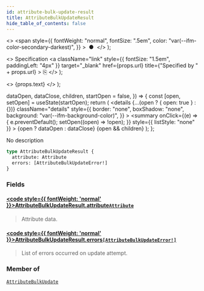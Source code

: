 ```yaml
---
id: attribute-bulk-update-result
title: AttributeBulkUpdateResult
hide_table_of_contents: false
---
```


  <>
    <span
      style={{
        fontWeight: "normal",
        fontSize: ".5em",
        color: "var(--ifm-color-secondary-darkest)",
      }}
    >
      &nbsp;●&nbsp;
    </span>
  </>
);

  <>
    Specification
    <a
      className="link"
      style={{ fontSize: "1.5em", paddingLeft: "4px" }}
      target="\_blank"
      href={props.url}
      title={"Specified by " + props.url}
    >
      ⎘
    </a>
  </>
);

  <>
    <span className={props.class}>{props.text}</span>
  </>
);


  dataOpen,
  dataClose,
  children,
  startOpen = false,
}) => {
  const [open, setOpen] = useState(startOpen);
  return (
    <details
      {...(open ? { open: true } : {})}
      className="details"
      style={{
        border: "none",
        boxShadow: "none",
        background: "var(--ifm-background-color)",
      }}
    >
      <summary
        onClick={(e) => {
          e.preventDefault();
          setOpen((open) => !open);
        }}
        style={{ listStyle: "none" }}
      >
        {open ? dataOpen : dataClose}
      </summary>
      {open && children}
    </details>
  );
};

No description

```graphql
type AttributeBulkUpdateResult {
  attribute: Attribute
  errors: [AttributeBulkUpdateError!]
}
```

### Fields

#### [<code style={{ fontWeight: 'normal' }}>AttributeBulkUpdateResult.<b>attribute</b></code>](#)<Bullet />[`Attribute`](../../../api-reference/attributes/objects/attribute) <Badge class="badge badge--secondary" text="object"/>

> Attribute data.

#### [<code style={{ fontWeight: 'normal' }}>AttributeBulkUpdateResult.<b>errors</b></code>](#)<Bullet />[`[AttributeBulkUpdateError!]`](../../../api-reference/attributes/objects/attribute-bulk-update-error) <Badge class="badge badge--secondary" text="list"/> <Badge class="badge badge--secondary" text="object"/>

> List of errors occurred on update attempt.

### Member of

[`AttributeBulkUpdate`](../../../api-reference/attributes/objects/attribute-bulk-update) <Badge class="badge badge--secondary" text="object"/>
